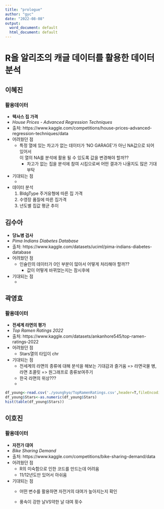 ```yaml
---
title: "prologue"
author: "gyc"
date: "2022-08-08"
output:
  word_document: default
  html_document: default
---
```


# R을 알리조의 캐글 데이터를 활용한 데이터 분석

## 이혜진
### 활용데이터
- **텍사스 집 가격**
- *House Prices - Advanced Regression Techniques*
- 출처: https://www.kaggle.com/competitions/house-prices-advanced-regression-techniques/data
- 어려웠던 점
    - 특정 열에 있는 차고가 없는 데이터가 'NO GARAGE'가 아닌 NA값으로 되어 있어서  
      이 열의 NA를 분석에 활용 될 수 있도록 값을 변경해야 할까??
        - 차고가 없는 집을 분석에 참여 시킴으로써 어떤 결과가 나올지도 많은 기대 부탁
- 기대되는 점
    - 

- 데이터 분석
    1. BldgType 주거유형에 따른 집 가격
    2. 수영장 품질에 따른 집가격
    3. 년도별 집값 평균 추이
    
## 김수아
- **당뇨병 검사**
- *Pima Indians Diabetes Database*
- 출처: https://www.kaggle.com/datasets/uciml/pima-indians-diabetes-database
- 어려웠던 점
    - 인슐린의 데이터가 0인 부분이 많아서 어떻게 처리해야 할까??
        - 값이 어떻게 바뀌었는지는 잠시후에
- 기대되는 점
    - 

## 곽영효
### 활용데이터
- **전세계 라면의 평가**
- *Top Ramen Ratings 2022*
- 출처: https://www.kaggle.com/datasets/ankanhore545/top-ramen-ratings-2022
- 어려웠던 점
    - Stars열의 타입이 chr
- 기대되는 점
    - 전세계의 라면의 종류에 대해 분석을 해보는 기대감과 즐거움 => 라면국물 병, 라면 초콜릿 => 원그래프로 종류보여주기
    - 한국 라면의 위상???
    - 

```r
df_young<-read.csv('./younghyo/TopRamenRatings.csv',header=T,fileEncoding = "euc-kr")
df_young$Stars<-as.numeric(df_young$Stars)
hist(table(df_young$Stars))
```


## 이호진
### 활용데이터
- **자전가 대여**
- *Bike Sharing Demand*
- 출처: https://www.kaggle.com/competitions/bike-sharing-demand/data
- 어려웠던 점
    - R의 미숙함으로 인한 코드를 만드는데 어려움
    - 11/12년도만 있어서 아쉬움
- 기대되는 점
    - 어떤 변수를 활용하면 자전거의 대여가 높아지는지 확인
    
    
    - 풍속이 강한 날VS약한 날 대여 횟수


